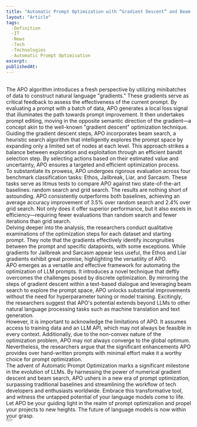 ```yaml
---
title: "Automatic Prompt Optimization with “Gradient Descent” and Beam Search"
layout: "Article"
tags: 
  -Definition
  -IT
  -News
  -Tech
  -Technologies
  -Automatic Prompt Optimisation
excerpt:
publishedAt:
---
```

<br/>
The APO algorithm introduces a fresh perspective by utilizing minibatches of data to construct natural language "gradients." These gradients serve as critical feedback to assess the effectiveness of the current prompt. By evaluating a prompt with a batch of data, APO generates a local loss signal that illuminates the path towards prompt improvement. It then undertakes prompt editing, moving in the opposite semantic direction of the gradient—a concept akin to the well-known "gradient descent" optimization technique.
<br/>
Guiding the gradient descent steps, APO incorporates beam search, a heuristic search algorithm that intelligently explores the prompt space by expanding only a limited set of nodes at each level. This approach strikes a balance between exploration and exploitation through an efficient bandit selection step. By selecting actions based on their estimated value and uncertainty, APO ensures a targeted and efficient optimization process.
<br/>
To substantiate its prowess, APO undergoes rigorous evaluation across four benchmark classification tasks: Ethos, Jailbreak, Liar, and Sarcasm. These tasks serve as litmus tests to compare APO against two state-of-the-art baselines: random search and grid search. The results are nothing short of astounding. APO consistently outperforms both baselines, achieving an average accuracy improvement of 3.5% over random search and 2.4% over grid search. Not only does it offer superior performance, but it also excels in efficiency—requiring fewer evaluations than random search and fewer iterations than grid search.
<br/>
Delving deeper into the analysis, the researchers conduct qualitative examinations of the optimization steps for each dataset and starting prompt. They note that the gradients effectively identify incongruities between the prompt and specific datapoints, with some exceptions. While gradients for Jailbreak and Sarcasm appear less useful, the Ethos and Liar gradients exhibit great promise, highlighting the versatility of APO.
<br/>
APO emerges as a versatile and effective framework for automating the optimization of LLM prompts. It introduces a novel technique that deftly overcomes the challenges posed by discrete optimization. By mirroring the steps of gradient descent within a text-based dialogue and leveraging beam search to explore the prompt space, APO unlocks substantial improvements without the need for hyperparameter tuning or model training. Excitingly, the researchers suggest that APO's potential extends beyond LLMs to other natural language processing tasks such as machine translation and text generation.
<br/>
However, it is important to acknowledge the limitations of APO. It assumes access to training data and an LLM API, which may not always be feasible in every context. Additionally, due to the non-convex nature of the optimization problem, APO may not always converge to the global optimum. Nevertheless, the researchers argue that the significant enhancements APO provides over hand-written prompts with minimal effort make it a worthy choice for prompt optimization.
<br/>
The advent of Automatic Prompt Optimization marks a significant milestone in the evolution of LLMs. By harnessing the power of numerical gradient descent and beam search, APO ushers in a new era of prompt optimization, surpassing traditional baselines and streamlining the workflow of tech developers and enthusiasts worldwide. Embrace this transformative tool, and witness the untapped potential of your language models come to life. Let APO be your guiding light in the realm of prompt optimization and propel your projects to new heights. The future of language models is now within your grasp.
<br/>
<Button
  address="https://arxiv.org/pdf/2305.03495.pdf"
  text="Source"
/>